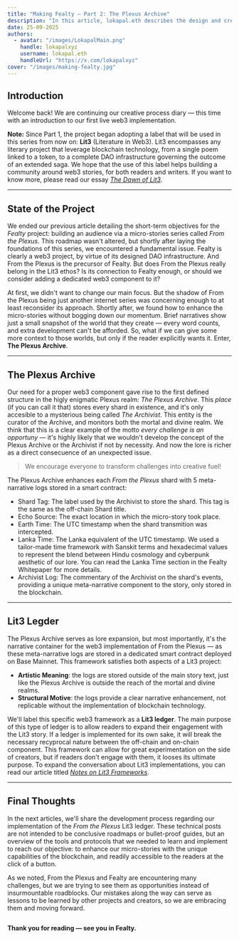 ```yaml
---
title: "Making Fealty — Part 2: The Plexus Archive"
description: "In this article, lokapal.eth describes the design and creation of our first proper Lit3 implementation."
date: 25-09-2025
authors:
  - avatar: "/images/LokapalMain.png"
    handle: lokapalxyz
    username: lokapal.eth
    handleUrl: "https://x.com/lokapalxyz"
cover: "/images/making-fealty.jpg"
---
```


## Introduction

Welcome back! We are continuing our creative process diary — this time with an introduction to our first live web3 implementation.

**Note:** Since Part 1, the project began adopting a label that will be used in this series from now on: **Lit3** (Literature in Web3). Lit3 encompasses any literary project that leverage blockchain technology, from a single poem linked to a token, to a complete DAO infrastructure governing the outcome of an extended saga. We hope that the use of this label helps building a community around web3 stories, for both readers and writers. If you want to know more, please read our essay [*The Dawn of Lit3*](https://www.lokapal.xyz/en/thoughtchain/the-dawn-of-lit3).

---

## State of the Project

We ended our previous article detailing the short-term objectives for the *Fealty* project: building an audience via a micro-stories series called *From the Plexus*. This roadmap wasn't altered, but shortly after laying the foundations of this series, we encountered a fundamental issue. Fealty is clearly a web3 project, by virtue of its designed DAO infrastructure. And From the Plexus is the precursor of Fealty. But does From the Plexus really belong in the Lit3 ethos? Is its connection to Fealty enough, or should we consider adding a dedicated web3 component to it?

At first, we didn't want to change our main focus. But the shadow of From the Plexus being just another internet series was concerning enough to at least reconsider its approach. Shortly after, we found how to enhance the micro-stories without bogging down our momentum. Brief narratives show just a small snapshot of the world that they create — every word counts, and extra development can't be afforded. So, what if we can give some more context to those worlds, but only if the reader explicitly wants it. Enter, **The Plexus Archive**.

---

## The Plexus Archive

Our need for a proper web3 component gave rise to the first defined structure in the higly enigmatic Plexus realm: *The Plexus Archive*. This *place* (if you can call it that) stores every shard in existence, and it's only accesible to a mysterious being called *The Archivist*. This entity is the curator of the Archive, and monitors both the mortal and divine realm. We think that this is a clear example of the motto *every challenge is an opportuny* — it's highly likely that we wouldn't develop the concept of the Plexus Archive or the Archivist if not by necessity. And now the lore is richer as a direct consecuence of an unexpected issue. 

> We encourage everyone to transform challenges into creative fuel!

The Plexus Archive enhances each *From the Plexus* shard with 5 meta-narrative logs stored in a smart contract:
- Shard Tag: The label used by the Archivist to store the shard. This tag is the same as the off-chain Shard title.
- Echo Source: The exact location in which the micro-story took place.
- Earth Time: The UTC timestamp when the shard transmition was intercepted.
- Lanka Time: The Lanka equivalent of the UTC timestamp. We used a tailor-made time framework with Sanskit terms and hexadecimal values to represent the blend between Hindu cosmology and cyberpunk aesthetic of our lore. You can read the Lanka Time section in the Fealty Whitepaper for more details.
- Archivist Log: The commentary of the Archivist on the shard's events, providing a unique meta-narrative component to the story, only stored in the blockchain.

---

## Lit3 Legder

The Plexus Archive serves as lore expansion, but most importantly, it's the narrative container for the web3 implementation of From the Plexus — as these meta-narrative logs are stored in a dedicated smart contract deployed on Base Mainnet. This framework satisfies both aspects of a Lit3 project:
- **Artistic Meaning**: the logs are stored outside of the main story text, just like the Plexus Archive is outside the reach of the mortal and divine realms. 
- **Structural Motive**: the logs provide a clear narrative enhancement, not replicable without the implementation of blockchain technology.

We'll label this specific web3 framework as a **Lit3 ledger**. The main purpose of this type of ledger is to allow readers to expand their engagement with the Lit3 story. If a ledger is implemented for its own sake, it will break the necessary recyprocal nature between the off-chain and on-chain component. This framework can allow for great experimentation on the side of creators, but if readers don't engage with them, it looses its ultimate purpose. To expand the conversation about Lit3 implementations, you can read our article titled [*Notes on Lit3 Frameworks*](https://www.lokapal.xyz/en/thoughtchain/lit3-frameworks).

---

## Final Thoughts

In the next articles, we'll share the development process regarding our implementation of the *From the Plexus* Lit3 ledger. These technical posts are not intended to be conclusive roadmaps or bullet-proof guides, but an overview of the tools and protocols that we needed to learn and implement to reach our objective: to enhance our micro-stories with the unique capabilities of the blockchain, and readily accessible to the readers at the click of a button.

As we noted, From the Plexus and Fealty are encountering many challenges, but we are trying to see them as opportunities instead of insurmountable roadblocks. Our mistakes along the way can serve as lessons to be learned by other projects and creators, so we are embracing them and moving forward. 

<Image
  src="/images/banner-purple.png"
  alt=""
  width={1580}
  height={140}
/>

**Thank you for reading — see you in Fealty.**
